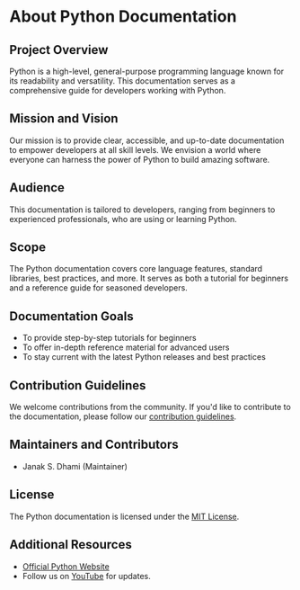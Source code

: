 # About Python Documentation

## Project Overview

Python is a high-level, general-purpose programming language known for its readability and versatility. This documentation serves as a comprehensive guide for developers working with Python.

## Mission and Vision

Our mission is to provide clear, accessible, and up-to-date documentation to empower developers at all skill levels. We envision a world where everyone can harness the power of Python to build amazing software.

## Audience

This documentation is tailored to developers, ranging from beginners to experienced professionals, who are using or learning Python.

## Scope

The Python documentation covers core language features, standard libraries, best practices, and more. It serves as both a tutorial for beginners and a reference guide for seasoned developers.

## Documentation Goals

- To provide step-by-step tutorials for beginners
- To offer in-depth reference material for advanced users
- To stay current with the latest Python releases and best practices

## Contribution Guidelines

We welcome contributions from the community. If you'd like to contribute to the documentation, please follow our [contribution guidelines](link-to-guidelines).

## Maintainers and Contributors

- Janak S. Dhami (Maintainer)

## License

The Python documentation is licensed under the [MIT License](link-to-license).

## Additional Resources

- [Official Python Website](https://www.python.org/)
- Follow us on [YouTube](https://www.youtube.com/@SciTechNepal) for updates.

